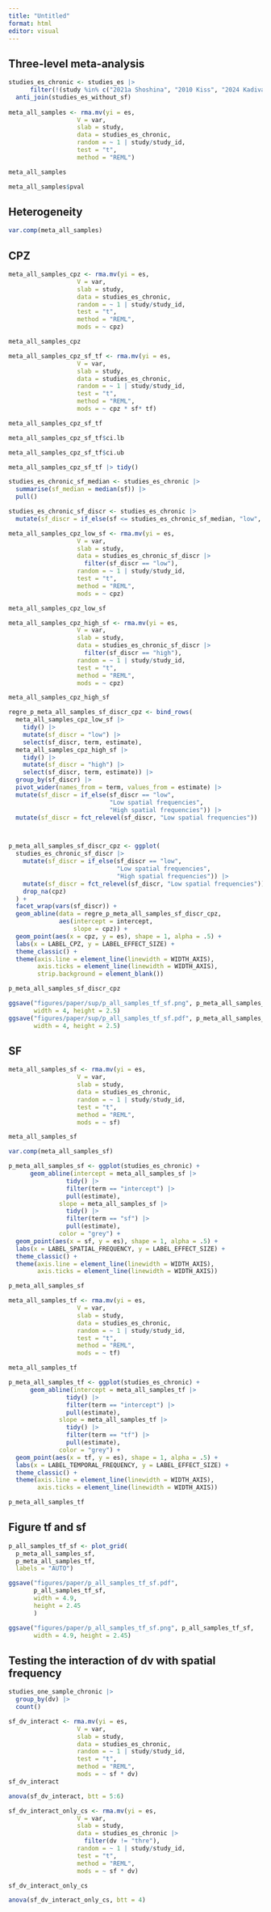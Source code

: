 ```yaml
---
title: "Untitled"
format: html
editor: visual
---
```


## Three-level meta-analysis

```r
studies_es_chronic <- studies_es |> 
      filter(!(study %in% c("2021a Shoshina", "2010 Kiss", "2024 Kadivar"))) |> 
  anti_join(studies_es_without_sf)
  
meta_all_samples <- rma.mv(yi = es, 
                   V = var, 
                   slab = study,
                   data = studies_es_chronic,
                   random = ~ 1 | study/study_id, 
                   test = "t", 
                   method = "REML")

meta_all_samples
```

```r
meta_all_samples$pval
```

## Heterogeneity

```r
var.comp(meta_all_samples)
```

## CPZ

```r
meta_all_samples_cpz <- rma.mv(yi = es, 
                   V = var, 
                   slab = study,
                   data = studies_es_chronic,
                   random = ~ 1 | study/study_id, 
                   test = "t", 
                   method = "REML", 
                   mods = ~ cpz)

meta_all_samples_cpz
```

```r
meta_all_samples_cpz_sf_tf <- rma.mv(yi = es, 
                   V = var, 
                   slab = study,
                   data = studies_es_chronic,
                   random = ~ 1 | study/study_id, 
                   test = "t", 
                   method = "REML", 
                   mods = ~ cpz * sf* tf)

meta_all_samples_cpz_sf_tf
```

```r
meta_all_samples_cpz_sf_tf$ci.lb
```

```r
meta_all_samples_cpz_sf_tf$ci.ub
```

```r
meta_all_samples_cpz_sf_tf |> tidy()
```

```r
studies_es_chronic_sf_median <- studies_es_chronic |> 
  summarise(sf_median = median(sf)) |> 
  pull()

studies_es_chronic_sf_discr <- studies_es_chronic |> 
  mutate(sf_discr = if_else(sf <= studies_es_chronic_sf_median, "low", "high")) 
```

```r
meta_all_samples_cpz_low_sf <- rma.mv(yi = es, 
                   V = var, 
                   slab = study,
                   data = studies_es_chronic_sf_discr |> 
                     filter(sf_discr == "low"),
                   random = ~ 1 | study/study_id, 
                   test = "t", 
                   method = "REML", 
                   mods = ~ cpz)

meta_all_samples_cpz_low_sf
```

```r
meta_all_samples_cpz_high_sf <- rma.mv(yi = es, 
                   V = var, 
                   slab = study,
                   data = studies_es_chronic_sf_discr |> 
                     filter(sf_discr == "high"),
                   random = ~ 1 | study/study_id, 
                   test = "t", 
                   method = "REML", 
                   mods = ~ cpz)

meta_all_samples_cpz_high_sf
```

```r
regre_p_meta_all_samples_sf_discr_cpz <- bind_rows(
  meta_all_samples_cpz_low_sf |> 
    tidy() |> 
    mutate(sf_discr = "low") |> 
    select(sf_discr, term, estimate),
  meta_all_samples_cpz_high_sf |> 
    tidy() |> 
    mutate(sf_discr = "high") |> 
    select(sf_discr, term, estimate)) |> 
  group_by(sf_discr) |> 
  pivot_wider(names_from = term, values_from = estimate) |> 
  mutate(sf_discr = if_else(sf_discr == "low", 
                            "Low spatial frequencies", 
                            "High spatial frequencies")) |> 
  mutate(sf_discr = fct_relevel(sf_discr, "Low spatial frequencies"))



p_meta_all_samples_sf_discr_cpz <- ggplot(
  studies_es_chronic_sf_discr |> 
    mutate(sf_discr = if_else(sf_discr == "low", 
                              "Low spatial frequencies",
                              "High spatial frequencies")) |> 
    mutate(sf_discr = fct_relevel(sf_discr, "Low spatial frequencies")) |> 
    drop_na(cpz)
  ) +
  facet_wrap(vars(sf_discr)) +
  geom_abline(data = regre_p_meta_all_samples_sf_discr_cpz,
              aes(intercept = intercept,
                  slope = cpz)) +
  geom_point(aes(x = cpz, y = es), shape = 1, alpha = .5) +
  labs(x = LABEL_CPZ, y = LABEL_EFFECT_SIZE) +
  theme_classic() +
  theme(axis.line = element_line(linewidth = WIDTH_AXIS),
        axis.ticks = element_line(linewidth = WIDTH_AXIS), 
        strip.background = element_blank())

p_meta_all_samples_sf_discr_cpz

ggsave("figures/paper/sup/p_all_samples_tf_sf.png", p_meta_all_samples_sf_discr_cpz, 
       width = 4, height = 2.5)
ggsave("figures/paper/sup/p_all_samples_tf_sf.pdf", p_meta_all_samples_sf_discr_cpz, 
       width = 4, height = 2.5)
```

## SF

```r
meta_all_samples_sf <- rma.mv(yi = es, 
                   V = var, 
                   slab = study,
                   data = studies_es_chronic,
                   random = ~ 1 | study/study_id, 
                   test = "t", 
                   method = "REML", 
                   mods = ~ sf)

meta_all_samples_sf 
```

```r
var.comp(meta_all_samples_sf)
```

```r
p_meta_all_samples_sf <- ggplot(studies_es_chronic) +
      geom_abline(intercept = meta_all_samples_sf |> 
                tidy() |> 
                filter(term == "intercept") |> 
                pull(estimate), 
              slope = meta_all_samples_sf |> 
                tidy() |> 
                filter(term == "sf") |> 
                pull(estimate), 
              color = "grey") +
  geom_point(aes(x = sf, y = es), shape = 1, alpha = .5) +
  labs(x = LABEL_SPATIAL_FREQUENCY, y = LABEL_EFFECT_SIZE) +
  theme_classic() +
  theme(axis.line = element_line(linewidth = WIDTH_AXIS),
        axis.ticks = element_line(linewidth = WIDTH_AXIS))

p_meta_all_samples_sf
```

```r
meta_all_samples_tf <- rma.mv(yi = es, 
                   V = var, 
                   slab = study,
                   data = studies_es_chronic,
                   random = ~ 1 | study/study_id, 
                   test = "t", 
                   method = "REML", 
                   mods = ~ tf)

meta_all_samples_tf
```

```r
p_meta_all_samples_tf <- ggplot(studies_es_chronic) +
      geom_abline(intercept = meta_all_samples_tf |> 
                tidy() |> 
                filter(term == "intercept") |> 
                pull(estimate), 
              slope = meta_all_samples_tf |> 
                tidy() |> 
                filter(term == "tf") |> 
                pull(estimate), 
              color = "grey") +
  geom_point(aes(x = tf, y = es), shape = 1, alpha = .5) +
  labs(x = LABEL_TEMPORAL_FREQUENCY, y = LABEL_EFFECT_SIZE) +
  theme_classic() +
  theme(axis.line = element_line(linewidth = WIDTH_AXIS),
        axis.ticks = element_line(linewidth = WIDTH_AXIS))

p_meta_all_samples_tf
```

## Figure tf and sf

```r
p_all_samples_tf_sf <- plot_grid(
  p_meta_all_samples_sf,
  p_meta_all_samples_tf, 
  labels = "AUTO")

ggsave("figures/paper/p_all_samples_tf_sf.pdf",
       p_all_samples_tf_sf, 
       width = 4.9, 
       height = 2.45
       )

ggsave("figures/paper/p_all_samples_tf_sf.png", p_all_samples_tf_sf, 
       width = 4.9, height = 2.45)
```

## Testing the interaction of dv with spatial frequency

```r
studies_one_sample_chronic |> 
  group_by(dv) |> 
  count()
```

```r
sf_dv_interact <- rma.mv(yi = es, 
                   V = var, 
                   slab = study,
                   data = studies_es_chronic,
                   random = ~ 1 | study/study_id, 
                   test = "t", 
                   method = "REML", 
                   mods = ~ sf * dv) 
sf_dv_interact
```

```r
anova(sf_dv_interact, btt = 5:6)
```

```r
sf_dv_interact_only_cs <- rma.mv(yi = es, 
                   V = var, 
                   slab = study,
                   data = studies_es_chronic |> 
                     filter(dv != "thre"),
                   random = ~ 1 | study/study_id, 
                   test = "t", 
                   method = "REML", 
                   mods = ~ sf * dv) 

sf_dv_interact_only_cs
```

```r
anova(sf_dv_interact_only_cs, btt = 4)
```
